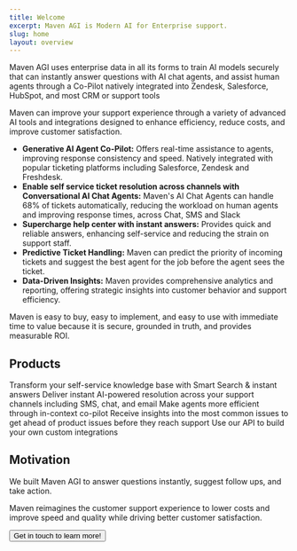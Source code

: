```yaml
---
title: Welcome
excerpt: Maven AGI is Modern AI for Enterprise support.
slug: home
layout: overview
---
```


Maven AGI uses enterprise data in all its forms to train AI models securely that can instantly answer questions with AI chat agents, and assist human agents through a Co-Pilot natively integrated into Zendesk, Salesforce, HubSpot, and most CRM or support tools

Maven can improve your support experience through a variety of advanced AI tools and integrations designed to enhance efficiency, reduce costs, and improve customer satisfaction.

- **Generative AI Agent Co-Pilot:** Offers real-time assistance to agents, improving response consistency and speed. Natively integrated with popular ticketing platforms including Salesforce, Zendesk and Freshdesk.
- **Enable self service ticket resolution across channels with Conversational AI Chat Agents:** Maven's AI Chat Agents can handle 68% of tickets automatically, reducing the workload on human agents and improving response times, across Chat, SMS and Slack
- **Supercharge help center with instant answers:** Provides quick and reliable answers, enhancing self-service and reducing the strain on support staff.
- **Predictive Ticket Handling:** Maven can predict the priority of incoming tickets and suggest the best agent for the job before the agent sees the ticket.
- **Data-Driven Insights:** Maven provides comprehensive analytics and reporting, offering strategic insights into customer behavior and support efficiency.

Maven is easy to buy, easy to implement, and easy to use with immediate time to value because it is secure, grounded in truth, and provides measurable ROI.

## Products

<Cards cols={3}>
  <Card title="Help Center Smart Search" icon="fa-solid fa-browser">
    Transform your self-service knowledge base with Smart Search & instant answers
  </Card>
  <Card title="Conversational AI chatbots" icon="fa-brands fa-codepen">
    Deliver instant AI-powered resolution across your support channels including SMS, chat, and email
  </Card>
  <Card title="Agent Co-pilot" icon="fa-brands fa-codepen">
    Make agents more efficient through in-context co-pilot
  </Card>
  <Card title="Insights 360" icon="fa-brands fa-codepen">
    Receive insights into the most common issues to get ahead of product issues before they reach support
  </Card>
  <Card title="API First Development" icon="fa-solid fa-pen">
    Use our API to build your own custom integrations
  </Card>
</Cards>

## Motivation

We built Maven AGI to answer questions instantly, suggest follow ups, and take action.

Maven reimagines the customer support experience to lower costs and improve speed and quality while driving better customer satisfaction.

<ButtonGroup>
  <Button href="https://www.mavenagi.com/get-started" intent="primary" rightIcon="arrow-right" large>
    Get in touch to learn more!
  </Button>
</ButtonGroup>
